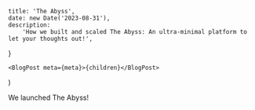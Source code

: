
	title: 'The Abyss',
	date: new Date('2023-08-31'),
	description:
		'How we built and scaled The Abyss: An ultra-minimal platform to let your thoughts out!',
}

	<BlogPost meta={meta}>{children}</BlogPost>
)

We launched The Abyss!
